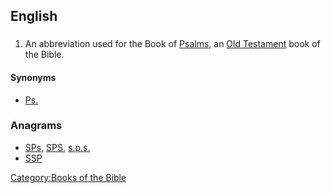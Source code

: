 ==English==

==={{abbreviation}}===
{{en-abbr}}
# {{biblical}} An abbreviation used for the Book of [[Psalms]], an [[Old Testament]] book of the Bible. 

====Synonyms====
* [[Ps.]]

===Anagrams===
* [[SPs#English|SPs]], [[SPS#English|SPS]], [[s.p.s.#English|s.p.s.]]
* [[SSP#English|SSP]]

[[Category:Books of the Bible]]